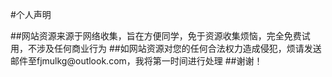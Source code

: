 #个人声明

##网站资源来源于网络收集，旨在方便同学，免于资源收集烦恼，完全免费试用，不涉及任何商业行为
##如网站资源对您的任何合法权力造成侵犯，烦请发送邮件至fjmulkg@outlook.com，我将第一时间进行处理
##谢谢！
